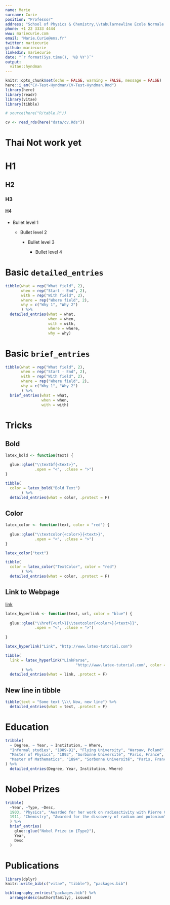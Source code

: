 ```yaml
---
name: Marie
surname: Curie
position: "Professor"
address: "School of Physics & Chemistry,\\tabularnewline École Normale Supérieure"
phone: +1 22 3333 4444
www: mariecurie.com
email: "Marie.Curie@ens.fr"
twitter: mariecurie
github: mariecurie
linkedin: mariecurie
date: "`r format(Sys.time(), '%B %Y')`"
output: 
  vitae::hyndman
---
```


```r
knitr::opts_chunk$set(echo = FALSE, warning = FALSE, message = FALSE)
here::i_am("CV-Test-Hyndman/CV-Test-Hyndman.Rmd")
library(here)
library(readr)
library(vitae)
library(tibble)

# source(here("R/table.R"))
```

```r
cv <- read_rds(here("data/cv.Rds"))
```

# Thai Not work yet



# H1

## H2

### H3

#### H4

-   Bullet level 1

    -   Bullet level 2

        -   Bullet level 3

            -   Bullet level 4


# Basic `detailed_entries`

```r
tibble(what = rep("What field", 2),
       when = rep("Start - End", 2),
       with = rep("With field", 2),
       where = rep("Where field", 2),
       why = c("Why 1", "Why 2")
       ) %>%    
  detailed_entries(what = what, 
                   when = when, 
                   with = with, 
                   where = where, 
                   why = why)
```

# Basic `brief_entries`

```r
tibble(what = rep("What field", 2),
       when = rep("Start - End", 2),
       with = rep("With field", 2),
       where = rep("Where field", 2),
       why = c("Why 1", "Why 2")
       ) %>% 
  brief_entries(what = what, 
                when = when, 
                with = with)
```

# Tricks
## Bold

\textbf{greatest}

```r
latex_bold <- function(text) {

  glue::glue("\\textbf{<text>}",
             .open = "<", .close = ">")
}

tibble(
  color = latex_bold("Bold Text")
       ) %>%
  detailed_entries(what = color, .protect = F)
```


## Color

```r
latex_color <- function(text, color = "red") {
  
  glue::glue("\\textcolor{<color>}{<text>}",
             .open = "<", .close = ">")
}

latex_color("text")
```


```r
tibble(
  color = latex_color("TextColor", color = "red")
       ) %>% 
  detailed_entries(what = color, .protect = F)
```


## Link to Webpage

[link](https://www.google.com)

[\textcolor{blue}{link}](https://www.google.com) 

\href{http://www.latex-tutorial.com}{\textcolor{blue}{link}}


```r
latex_hyperlink <- function(text, url, color = "blue") {
  
  glue::glue("\\href{<url>}{\\textcolor{<color>}{<text>}}",
             .open = "<", .close = ">")
  
}

latex_hyperlink("Link", "http://www.latex-tutorial.com")
```

```r
tibble(
  link = latex_hyperlink("LinkParse", 
                               "http://www.latex-tutorial.com", color = "red")
       ) %>% 
  detailed_entries(what = link, .protect = F)
```


## New line in tibble

```r
tibble(text = "Some text \\\\ Now, new line") %>% 
  detailed_entries(what = text, .protect = F)
```


# Education


```r
tribble(
  ~ Degree, ~ Year, ~ Institution, ~ Where,
  "Informal studies", "1889-91", "Flying University", "Warsaw, Poland",
  "Master of Physics", "1893", "Sorbonne Université", "Paris, France",
  "Master of Mathematics", "1894", "Sorbonne Université", "Paris, France"
) %>% 
  detailed_entries(Degree, Year, Institution, Where)
```

# Nobel Prizes

```r
tribble(
  ~Year, ~Type, ~Desc,
  1903, "Physics", "Awarded for her work on radioactivity with Pierre Curie and Henri Becquerel",
  1911, "Chemistry", "Awarded for the discovery of radium and polonium"
  ) %>% 
  brief_entries(
    glue::glue("Nobel Prize in {Type}"),
    Year, 
    Desc
  )
```

# Publications

```r
library(dplyr)
knitr::write_bib(c("vitae", "tibble"), "packages.bib")

bibliography_entries("packages.bib") %>%
  arrange(desc(author$family), issued)
```
